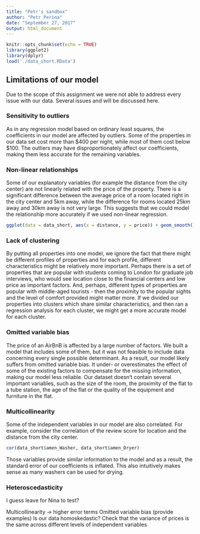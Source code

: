 ```yaml
---
title: "Petr's sandbox"
author: "Petr Perina"
date: "September 27, 2017"
output: html_document
---
```


```r
knitr::opts_chunk$set(echo = TRUE)
library(ggplot2)
library(dplyr)
load('./data_short.RData')
```
## Limitations of our model

Due to the scope of this assignment we were not able to address every issue with our data. Several issues and will be discussed here.

### Sensitivity to outliers

As in any regression model based on ordinary least squares, the coefficients in our model are affected by outliers. Some of the properties in our data set cost more than \$400 per night, while most of them cost below \$100. The outliers may have disproportionately affect our coefficients, making them less accurate for the remaining variables.

### Non-linear relationships

Some of our explanatory variables (for example the distance from the city center) are not linearly related with the price of the property. There is a significant difference between the average price of a room located right in the city center and 5km away, while the difference for rooms located 25km away and 30km away is not very large. This suggests that we could model the relationship more accurately if we used non-linear regression.

```r
ggplot(data = data_short, aes(x = distance, y = price)) + geom_smooth()
```

### Lack of clustering

By putting all properties into one model, we ignore the fact that there might be different profiles of properties and for each profile, different characteristics might be relatively more important. Perhaps there is a set of properties that are popular with students coming to London for graduate job interviews, who would see location close to the financial centers and low price as important factors. And, perhaps, different types of properties are popular with middle-aged tourists - then the proximity to the popular sights and the level of comfort provided might matter more. If we divided our properties into clusters which share similar characteristics, and then ran a regression analysis for each cluster, we might get a more accurate model for each cluster.

### Omitted variable bias
The price of an AirBnB is affected by a large number of factors. We built a model that includes some of them, but it was not feasible to include data concerning every single possible determinant. As a result, our model likely suffers from omitted variable bias. It under- or overestimates the effect of some of the existing factors to compensate for the missing information, making our model less reliable. Our dataset doesn't contain several important variables, such as the size of the room, the proximity of the flat to a tube station, the age of the flat or the quality of the equipment and furniture in the flat.

### Multicollinearity
Some of the independent variables in our model are also correlated. For example, consider the correlation of the review score for location and the distance from the city center. 
```r
cor(data_short$amen_Washer, data_short$amen_Dryer)
```

Those variables provide similar information to the model and as a result, the standard error of our coefficients is inflated. This also intuitively makes sense as many washers can be used for drying.

### Heteroscedasticity
I guess leave for Nina to test?


Multicollinearity -> higher error terms
Omitted variable bias (provide examples)
Is our data homoskedastic? Check that the variance of prices is the same across different levels of independent variables


